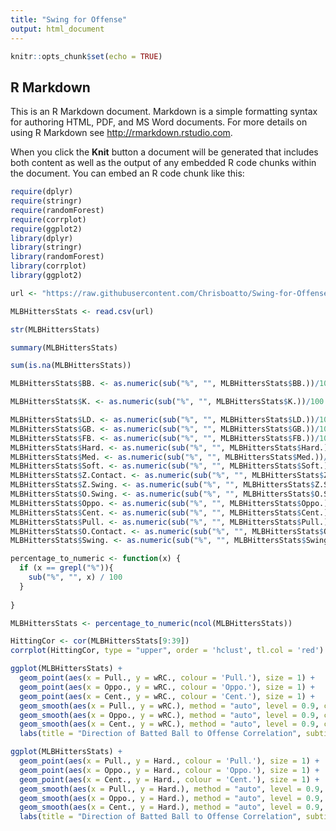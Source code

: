 ```yaml
---
title: "Swing for Offense"
output: html_document
---
```


```r
knitr::opts_chunk$set(echo = TRUE)
```

## R Markdown

This is an R Markdown document. Markdown is a simple formatting syntax for authoring HTML, PDF, and MS Word documents. For more details on using R Markdown see <http://rmarkdown.rstudio.com>.

When you click the **Knit** button a document will be generated that includes both content as well as the output of any embedded R code chunks within the document. You can embed an R code chunk like this:

```r
require(dplyr)
require(stringr)
require(randomForest)
require(corrplot)
require(ggplot2)
library(dplyr)
library(stringr)
library(randomForest)
library(corrplot)
library(ggplot2)
```

```r
url <- "https://raw.githubusercontent.com/Chrisboatto/Swing-for-Offense/main/MLB%20Hitters%20stats.csv"
```

```r
MLBHittersStats <- read.csv(url)
```

```r
str(MLBHittersStats)
```

```r
summary(MLBHittersStats)
```

```r
sum(is.na(MLBHittersStats))
```

```r
MLBHittersStats$BB. <- as.numeric(sub("%", "", MLBHittersStats$BB.))/100

MLBHittersStats$K. <- as.numeric(sub("%", "", MLBHittersStats$K.))/100

MLBHittersStats$LD. <- as.numeric(sub("%", "", MLBHittersStats$LD.))/100
MLBHittersStats$GB. <- as.numeric(sub("%", "", MLBHittersStats$GB.))/100
MLBHittersStats$FB. <- as.numeric(sub("%", "", MLBHittersStats$FB.))/100
MLBHittersStats$Hard. <- as.numeric(sub("%", "", MLBHittersStats$Hard.))/100
MLBHittersStats$Med. <- as.numeric(sub("%", "", MLBHittersStats$Med.))/100
MLBHittersStats$Soft. <- as.numeric(sub("%", "", MLBHittersStats$Soft.))/100
MLBHittersStats$Z.Contact. <- as.numeric(sub("%", "", MLBHittersStats$Z.Contact.))/100
MLBHittersStats$Z.Swing. <- as.numeric(sub("%", "", MLBHittersStats$Z.Swing.))/100
MLBHittersStats$O.Swing. <- as.numeric(sub("%", "", MLBHittersStats$O.Swing.))/100
MLBHittersStats$Oppo. <- as.numeric(sub("%", "", MLBHittersStats$Oppo.))/100
MLBHittersStats$Cent. <- as.numeric(sub("%", "", MLBHittersStats$Cent.))/100
MLBHittersStats$Pull. <- as.numeric(sub("%", "", MLBHittersStats$Pull.))/100
MLBHittersStats$O.Contact. <- as.numeric(sub("%", "", MLBHittersStats$O.Contact.))/100
MLBHittersStats$Swing. <- as.numeric(sub("%", "", MLBHittersStats$Swing.))/100

percentage_to_numeric <- function(x) {
  if (x == grepl("%")){
    sub("%", "", x) / 100
  }
    
}

MLBHittersStats <- percentage_to_numeric(ncol(MLBHittersStats))
```

```r
HittingCor <- cor(MLBHittersStats[9:39])
corrplot(HittingCor, type = "upper", order = 'hclust', tl.col = 'red')
```

```r
ggplot(MLBHittersStats) +
  geom_point(aes(x = Pull., y = wRC., colour = 'Pull.'), size = 1) + 
  geom_point(aes(x = Oppo., y = wRC., colour = 'Oppo.'), size = 1) + 
  geom_point(aes(x = Cent., y = wRC., colour = 'Cent.'), size = 1) +
  geom_smooth(aes(x = Pull., y = wRC.), method = "auto", level = 0.9, colour = "Blue") + 
  geom_smooth(aes(x = Oppo., y = wRC.), method = "auto", level = 0.9, colour = "green") + 
  geom_smooth(aes(x = Cent., y = wRC.), method = "auto", level = 0.9, colour = "red") +
  labs(title = "Direction of Batted Ball to Offense Correlation", subtitle = "2019 MLB Season (Qualified At Bats)", x = "Direction of Hit", y = "wRC+", colour = "Batted Balls")
```

```r
ggplot(MLBHittersStats) +
  geom_point(aes(x = Pull., y = Hard., colour = 'Pull.'), size = 1) + 
  geom_point(aes(x = Oppo., y = Hard., colour = 'Oppo.'), size = 1) + 
  geom_point(aes(x = Cent., y = Hard., colour = 'Cent.'), size = 1) +
  geom_smooth(aes(x = Pull., y = Hard.), method = "auto", level = 0.9, colour = "Blue") + 
  geom_smooth(aes(x = Oppo., y = Hard.), method = "auto", level = 0.9, colour = "green") + 
  geom_smooth(aes(x = Cent., y = Hard.), method = "auto", level = 0.9, colour = "red") +
  labs(title = "Direction of Batted Ball to Offense Correlation", subtitle = "2019 MLB Season (Qualified At Bats)", x = "Direction of Hit", y = "Hard Hit %", colour = "Batted Balls")
```

